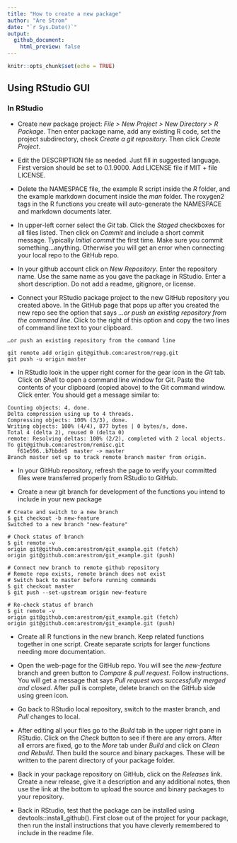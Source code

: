 ```yaml
---
title: "How to create a new package"
author: "Are Strom"
date: "`r Sys.Date()`"
output:
  github_document:
    html_preview: false
---
```


```r
knitr::opts_chunk$set(echo = TRUE)
```

## Using RStudio GUI

### In RStudio

* Create new package project: *File > New Project > New Directory > R Package*. Then enter package name, add any existing R code, set the project subdirectory, check *Create a git repository*. Then click *Create Project*. 

* Edit the DESCRIPTION file as needed. Just fill in suggested language. First version should be set to 0.1.9000. Add LICENSE file if MIT + file LICENSE.

* Delete the NAMESPACE file, the example R script inside the *R* folder, and the example markdown document inside the *man* folder. The roxygen2 tags in the R functions you create will auto-generate the NAMESPACE and markdown documents later. 

* In upper-left corner select the *Git* tab. Click the *Staged* checkboxes for all files listed. Then click on *Commit* and include a short commit message. Typically *Initial commit* the first time. Make sure you commit something...anything. Otherwise you will get an error when connecting your local repo to the GitHub repo.

* In your github account click on *New Repository*. Enter the repository name. Use the same name as you gave the package in RStudio. Enter a short description. Do not add a readme, gitignore, or license. 

* Connect your RStudio package project to the new GitHub repository you created above. In the GitHub page that pops up after you created the new repo see the option that says *…or push an existing repository from the command line*. Click to the right of this option and copy the two lines of command line text to your clipboard. 

```
…or push an existing repository from the command line

git remote add origin git@github.com:arestrom/repg.git
git push -u origin master
```

* In RStudio look in the upper right corner for the gear icon in the *Git* tab. Click on *Shell* to open a command line window for Git. Paste the contents of your clipboard (copied above) to the Git command window. Click enter. You should get a message similar to: 

```
Counting objects: 4, done.
Delta compression using up to 4 threads.
Compressing objects: 100% (3/3), done.
Writing objects: 100% (4/4), 877 bytes | 0 bytes/s, done.
Total 4 (delta 2), reused 0 (delta 0)
remote: Resolving deltas: 100% (2/2), completed with 2 local objects.
To git@github.com:arestrom/remisc.git
   f61e596..b7bbde5  master -> master
Branch master set up to track remote branch master from origin.
```
* In your GitHub repository, refresh the page to verify your committed files were transferred properly from RStudio to GitHub. 

* Create a new git branch for development of the functions you intend to include in your new package

```
# Create and switch to a new branch
$ git checkout -b new-feature
Switched to a new branch "new-feature"

# Check status of branch
$ git remote -v
origin git@github.com:arestrom/git_example.git (fetch)
origin git@github.com:arestrom/git_example.git (push)

# Connect new branch to remote github repository
# Remote repo exists, remote branch does not exist
# Switch back to master before running commands
$ git checkout master
$ git push --set-upstream origin new-feature

# Re-check status of branch
$ git remote -v
origin git@github.com:arestrom/git_example.git (fetch)
origin git@github.com:arestrom/git_example.git (push)
```

* Create all R functions in the new branch. Keep related functions together in one script. Create separate scripts for larger functions needing more documentation. 

* Open the web-page for the GitHub repo. You will see the *new-feature* branch and green button to *Compare & pull request*. Follow instructions. You will get a message that says *Pull request was successfully merged and closed*. After pull is complete, delete branch on the GitHub side using green icon. 

* Go back to RStudio local repository, switch to the master branch, and *Pull* changes to local.

* After editing all your files go to the *Build* tab in the upper right pane in RStudio. Click on the *Check* button to see if there are any errors. After all errors are fixed, go to the *More* tab under *Build* and click on *Clean and Rebuild*. Then build the source and binary packages. These will be written to the parent directory of your package folder. 

* Back in your package repository on GitHub, click on the *Releases* link. Create a new release, give it a description and any additional notes, then use the link at the bottom to upload the source and binary packages to your repository. 

* Back in RStudio, test that the package can be installed using devtools::install_github(). First close out of the project for your package, then run the install instructions that you have cleverly remembered to include in the readme file. 







